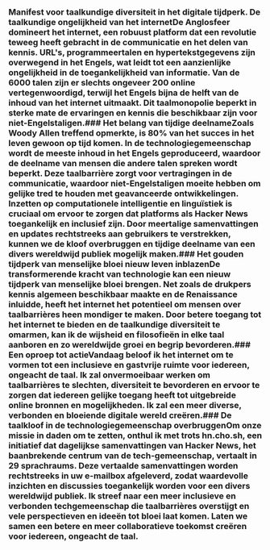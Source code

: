 
<Steps>

### Manifest voor taalkundige diversiteit in het digitale tijdperk. De taalkundige ongelijkheid van het internetDe Anglosfeer domineert het internet, een robuust platform dat een revolutie teweeg heeft gebracht in de communicatie en het delen van kennis. URL's, programmeertalen en hypertekstgegevens zijn overwegend in het Engels, wat leidt tot een aanzienlijke ongelijkheid in de toegankelijkheid van informatie. Van de 6000 talen zijn er slechts ongeveer 200 online vertegenwoordigd, terwijl het Engels bijna de helft van de inhoud van het internet uitmaakt. Dit taalmonopolie beperkt in sterke mate de ervaringen en kennis die beschikbaar zijn voor niet-Engelstaligen.### Het belang van tijdige deelnameZoals Woody Allen treffend opmerkte, is 80% van het succes in het leven gewoon op tijd komen. In de technologiegemeenschap wordt de meeste inhoud in het Engels geproduceerd, waardoor de deelname van mensen die andere talen spreken wordt beperkt. Deze taalbarrière zorgt voor vertragingen in de communicatie, waardoor niet-Engelstaligen moeite hebben om gelijke tred te houden met geavanceerde ontwikkelingen. Inzetten op computationele intelligentie en linguïstiek is cruciaal om ervoor te zorgen dat platforms als Hacker News toegankelijk en inclusief zijn. Door meertalige samenvattingen en updates rechtstreeks aan gebruikers te verstrekken, kunnen we de kloof overbruggen en tijdige deelname van een divers wereldwijd publiek mogelijk maken.### Het gouden tijdperk van menselijke bloei nieuw leven inblazenDe transformerende kracht van technologie kan een nieuw tijdperk van menselijke bloei brengen. Net zoals de drukpers kennis algemeen beschikbaar maakte en de Renaissance inluidde, heeft het internet het potentieel om mensen over taalbarrières heen mondiger te maken. Door betere toegang tot het internet te bieden en de taalkundige diversiteit te omarmen, kan ik de wijsheid en filosofieën in elke taal aanboren en zo wereldwijde groei en begrip bevorderen.### Een oproep tot actieVandaag beloof ik het internet om te vormen tot een inclusieve en gastvrije ruimte voor iedereen, ongeacht de taal. Ik zal onvermoeibaar werken om taalbarrières te slechten, diversiteit te bevorderen en ervoor te zorgen dat iedereen gelijke toegang heeft tot uitgebreide online bronnen en mogelijkheden. Ik zal een meer diverse, verbonden en bloeiende digitale wereld creëren.### De taalkloof in de technologiegemeenschap overbruggenOm onze missie in daden om te zetten, onthul ik met trots hn.cho.sh, een initiatief dat dagelijkse samenvattingen van Hacker News, het baanbrekende centrum van de tech-gemeenschap, vertaalt in 29 sprachraums. Deze vertaalde samenvattingen worden rechtstreeks in uw e-mailbox afgeleverd, zodat waardevolle inzichten en discussies toegankelijk worden voor een divers wereldwijd publiek. Ik streef naar een meer inclusieve en verbonden techgemeenschap die taalbarrières overstijgt en vele perspectieven en ideeën tot bloei laat komen. Laten we samen een betere en meer collaboratieve toekomst creëren voor iedereen, ongeacht de taal.</Steps>
